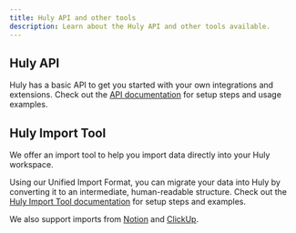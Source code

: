 ```yaml
---
title: Huly API and other tools
description: Learn about the Huly API and other tools available.
---
```


## Huly API 

Huly has a basic API to get you started with your own integrations and extensions. Check out the [API documentation](https://github.com/hcengineering/huly-examples/tree/main/platform-api#readme) for setup steps and usage examples.

## Huly Import Tool

We offer an import tool to help you import data directly into your Huly workspace.

Using our Unified Import Format, you can migrate your data into Huly by converting it to an intermediate, human-readable structure. Check out the [Huly Import Tool documentation](https://github.com/hcengineering/platform/tree/develop/dev/import-tool#readme) for setup steps and examples.

We also support imports from [Notion](https://github.com/hcengineering/platform/blob/develop/dev/import-tool/docs/notion/README.md) and [ClickUp](https://github.com/hcengineering/platform/blob/develop/dev/import-tool/docs/clickup/README.md).